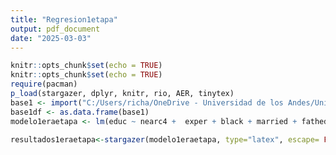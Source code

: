 ```yaml
---
title: "Regresion1etapa"
output: pdf_document
date: "2025-03-03"
---
```


```r
knitr::opts_chunk$set(echo = TRUE)
knitr::opts_chunk$set(echo = TRUE)
require(pacman)
p_load(stargazer, dplyr, knitr, rio, AER, tinytex)
base1 <- import("C:/Users/richa/OneDrive - Universidad de los Andes/Universidad/octavo/Econometria 2/taller 2/taller2 practico/New folder/talleres-econometria-2-en-r/bases/BaseP1.dta")
base1df <- as.data.frame(base1)
modelo1eraetapa <- lm(educ ~ nearc4 +  exper + black + married + fatheduc + motheduc, data= base1df)
```
```r
resultados1eraetapa<-stargazer(modelo1eraetapa, type="latex", escape= FALSE, header= FALSE)
```
